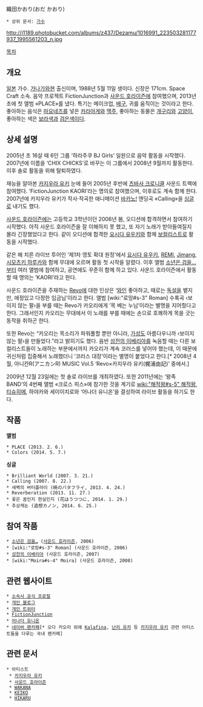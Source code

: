 織田かおり(おだ かおり)
 * 상위 문서: [[가수]]
http://i1189.photobucket.com/albums/z437/Dezamu/1016991_223503281177937_1995561203_n.jpg

[[목차]]

== 개요 ==
[[일본]] 가수. [[가나가와]]현 출신이며, 1988년 5월 11일 생이다. 신장은 171cm. Space Craft 소속. 음악 프로젝트 FictionJunction과 [[사운드 호라이즌]]에 참여했으며, 2013년 초에 첫 앨범 «PLACE»를 냈다. 특기는 메이크업, [[배구]], 귀를 움직이는 것이라고 한다. 좋아하는 음식은 [[마요네즈]]를 넣은 [[카라아게]]와 [[맥주]], 좋아하는 동물은 [[개구리]]와 [[고양이]], 좋아하는 색은 [[보라색]]과 [[검은색]]이다.

== 상세 설명 ==
2005년 초 16살 때 6인 그룹 ‘하라주쿠 BJ Girls’ 일원으로 음악 활동을 시작했다. 2007년에 이름을 ‘CHIX CHICKS’로 바꾸는 이 그룹에서 2008년 9월까지 활동한다. 이후 솔로 활동을 위해 탈퇴하였다.

재능을 알아본 [[카지우라 유키]] 눈에 들어 2005년 후반에 [[츠바사 크로니클]] 사운드 트랙에 참여했다. ‘FictionJunction KAORI’라는 명의로 참여했으며, 이후로도 계속 함께 한다. 2007년에 카지우라 유키가 작사·작곡한 애니메이션 [[바카노!]] 엔딩곡 «Calling»을 [[싱글]]로 내기도 했다.

[[사운드 호라이즌]]에는 고등학교 3학년이던 2006년 봄, 오디션에 합격하면서 참여하기 시작했다. 아직 사운드 호라이즌을 잘 이해하지 못 했고, 또 자기 노래가 받아들여질지 몰라 긴장했었다고 한다. 같이 오디션에 합격한 [[요시다 유우키]]와 함께 [[보컬리스트]]로 활동을 시작했다.

같은 해 치른 라이브 투어인 ‘제1차 영토 확대 원정’에서 [[요시다 유우키]], [[REMI]], [[Jimang]], [[시모츠키 하루카]]와 함께 무대에 오르며 활동 첫 시작을 알렸다. 이후 앨범 [[소년은 검을…]]부터 여러 앨범에 참여하고, 공연에도 꾸준히 함께 하고 있다. 사운드 호라이즌에서 활동할 때 명의는 ‘KAORI’라고 한다.

사운드 호라이즌을 주재하는 [[Revo]]에 대한 인상은 ‘[[와인]] 좋아하고, 때로는 [[독설]]을 뱉지만, 애정있고 다정한 임금님’이라고 한다. 앨범 [wiki:"로망#s-3" Roman] 수록곡 ‹보이지 않는 팔›을 부를 때는 Revo가 카오리에게 ‘목 베는 누님’이라는 별명을 지어줬다고 한다. 그래서인지 카오리는 무대에서 이 노래를 부를 때에는 손으로 호쾌하게 목을 긋는 동작을 취하곤 한다.

또한 Revo는 “카오리는 목소리가 파워풀할 뿐만 아니라, [[가성]]도 아름다우니까 ‹보이지 않는 팔›을 만들었다.”라고 밝히기도 했다. 음반 [[성전의 이베리아]]를 녹음할 때는 다른 보컬리스트들이 노래하는 부분에서까지 카오리가 계속 코러스를 넣어야 했는데, 이 때문에 귀신처럼 집중해서 노래했더니 ‘코러스 대장’이라는 별명이 붙었다고 한다.[* 2008년 4월, 아니칸R(アニカンR) MUSIC Vol.5 ‘Revo×카지우라 유키(梶浦由記)’ 중에서.] 

2009년 12월 23일에는 첫 솔로 라이브를 개최하였다. 또한 2011년에는 ‘왕족 BAND’의 4번째 앨범 «크로스 피스»에 참가한 것을 계기로 [[wiki:"해적왕#s-5" 해적왕]], [[티슈히메]], 하야카와 세이이치로와 ‘어나더 유니온’을 결성하여 라이브 활동을 하기도 한다.

== 작품 ==
'''앨범'''
 * PLACE (2013. 2. 6.)
 * Colors (2014. 5. 7.)

'''싱글'''
 * Brilliant World (2007. 3. 21.)
 * Calling (2007. 8. 22.)
 * 새벽의 버터플라이 (暁のバタフライ, 2013. 4. 24.)
 * Reverberation (2013. 11. 27.)
 * 꽃은 꿈인지 현실인지 (花はうつつに, 2014. 1. 29.)
 * 추상캐논 (追想カノン, 2014. 6. 25.)
== 참여 작품 ==
 * [[소년은 검을…]] ([[사운드 호라이즌]], 2006)
 * [wiki:"로망#s-3" Roman] (사운드 호라이즌, 2006)
 * [[성전의 이베리아]] (사운드 호라이즌, 2007)
 * [wiki:"Moira#s-4" Moira] (사운드 호라이즌, 2008)

== 관련 웹사이트 ==
 * [http://spacecraft.co.jp/kaori/ 소속사 공식 프로필]
 * [http://blog.livedoor.jp/kaori_melody/ 개인 블로그]
 * [https://twitter.com/odakaori_0511 개인 트위터]
 * [http://www.jvcmusic.co.jp/fj/ FictionJunction]
 * [http://www.starlinemusic.jp/another-union/ 어나더 유니온]
 * [http://cafe.naver.com/ykfictionfina/ 네이버 팬카페][* 오다 카오리 외에 [[Kalafina]], [[난리 유카]] 등 [[카지우라 유키]] 관련 아티스트들을 다루는 국내 팬카페]
== 관련 문서 ==
 * 아티스트
  * [[카지우라 유키]]
  * [[사운드 호라이즌]]
  * [[WAKANA]]
  * [[KEIKO]]
  * [[HIKARU]]
